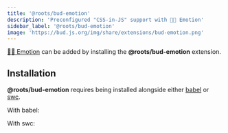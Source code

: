 ```yaml
---
title: '@roots/bud-emotion'
description: 'Preconfigured "CSS-in-JS" support with 👩‍🎤 Emotion'
sidebar_label: '@roots/bud-emotion'
image: 'https://bud.js.org/img/share/extensions/bud-emotion.png'
---
```



[👩‍🎤 Emotion](https://emotion.sh) can be added by installing the **@roots/bud-emotion** extension.

## Installation

**@roots/bud-emotion** requires being installed alongside either [babel](https://babeljs.io/) or [swc](https://swc.rs/).

With babel:

<Install packages="@roots/bud-emotion @roots/bud-babel" />

With swc:

<Install packages="@roots/bud-emotion @roots/bud-swc" />
